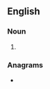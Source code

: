 ==English==

===Noun===
{{en-noun}}

# {{alternative spelling of|smarty|lang=en}}

===Anagrams===
* {{anagrams|en|AIRMETs|Artemis|Stmarie|Ter Sami|imarets|maestri|maistre|mariets|misrate}}